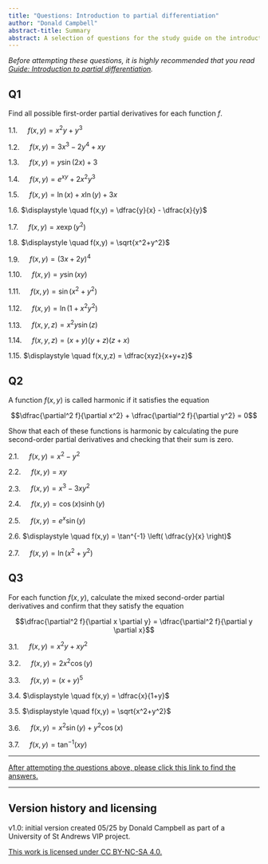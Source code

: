 ```yaml
---
title: "Questions: Introduction to partial differentiation"
author: "Donald Campbell"
abstract-title: Summary
abstract: A selection of questions for the study guide on the introduction to partial differentiation.
---
```


*Before attempting these questions, it is highly recommended that you read [Guide: Introduction to partial differentiation](../studyguides/introtopartialdifferentiation.qmd).*

## Q1 {.unnumbered}

Find all possible first-order partial derivatives for each function $f$.

1.1. $\displaystyle \quad f(x,y) = x^2y + y^3$

1.2. $\displaystyle \quad f(x,y) = 3x^3 - 2y^4 + xy$

1.3. $\displaystyle \quad f(x,y) = y\sin(2x) + 3$

1.4. $\displaystyle \quad f(x,y) = e^{xy} + 2x^2y^3$

1.5. $\displaystyle \quad f(x,y) = \ln(x) + x\ln(y) + 3x$

1.6. $\displaystyle \quad f(x,y) = \dfrac{y}{x} - \dfrac{x}{y}$

1.7. $\displaystyle \quad f(x,y) = x \exp(y^2)$

1.8. $\displaystyle \quad f(x,y) = \sqrt{x^2+y^2}$

1.9. $\displaystyle \quad f(x,y) = (3x+2y)^4$

1.10. $\displaystyle \quad f(x,y) = y \sin(xy)$

1.11. $\displaystyle \quad f(x,y) = \sin(x^2+y^2)$

1.12. $\displaystyle \quad f(x,y) = \ln(1+x^2y^2)$

1.13. $\displaystyle \quad f(x,y,z) = x^2y \sin(z)$

1.14. $\displaystyle \quad f(x,y,z) = (x+y)(y+z)(z+x)$

1.15. $\displaystyle \quad f(x,y,z) = \dfrac{xyz}{x+y+z}$

## Q2 {.unnumbered}

A function $f(x,y)$ is called harmonic if it satisfies the equation

$$\dfrac{\partial^2 f}{\partial x^2} + \dfrac{\partial^2 f}{\partial y^2} = 0$$

Show that each of these functions is harmonic by calculating the pure second-order partial derivatives and checking that their sum is zero.

2.1. $\displaystyle \quad f(x,y) = x^2 - y^2$

2.2. $\displaystyle \quad f(x,y) = xy$

2.3. $\displaystyle \quad f(x,y) = x^3-3xy^2$

2.4. $\displaystyle \quad f(x,y) = \cos(x) \sinh(y)$

2.5. $\displaystyle \quad f(x,y) = e^x \sin(y)$

2.6. $\displaystyle \quad f(x,y) = \tan^{-1} \left( \dfrac{y}{x} \right)$

2.7. $\displaystyle \quad f(x,y) = \ln(x^2+y^2)$

## Q3 {.unnumbered}

For each function $f(x,y)$, calculate the mixed second-order partial derivatives and confirm that they satisfy the equation

$$\dfrac{\partial^2 f}{\partial x \partial y} = \dfrac{\partial^2 f}{\partial y \partial x}$$

3.1. $\displaystyle \quad f(x,y) = x^2y + xy^2$

3.2. $\displaystyle \quad f(x,y) = 2x^2 \cos(y)$

3.3. $\displaystyle \quad f(x,y) = (x+y)^5$

3.4. $\displaystyle \quad f(x,y) = \dfrac{x}{1+y}$

3.5. $\displaystyle \quad f(x,y) = \sqrt{x^2+y^2}$

3.6. $\displaystyle \quad f(x,y) = x^2\sin(y) + y^2\cos(x)$

3.7. $\displaystyle \quad f(x,y) = \tan^{-1}(xy)$

------------------------------------------------------------------------

[After attempting the questions above, please click this link to find the answers.](../answers/as-introtopartialdifferentiation.qmd)

------------------------------------------------------------------------

## Version history and licensing {.unnumbered}

v1.0: initial version created 05/25 by Donald Campbell as part of a University of St Andrews VIP project.

[This work is licensed under CC BY-NC-SA 4.0.](https://creativecommons.org/licenses/by-nc-sa/4.0/?ref=chooser-v1)
